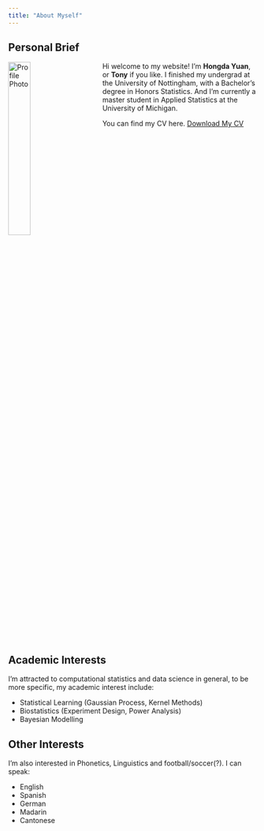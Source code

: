 ---
title: "About Myself"
---

## Personal Brief

<img style="float:left; width:30%; margin-right:40px" src="image/MPHOTO_StatsHds24_215.JPG" alt="Profile Photo">
Hi welcome to my website! I'm **Hongda Yuan**, or **Tony** if you like. I finished my undergrad at the University of Nottingham, with a Bachelor's degree in Honors Statistics. And I'm currently a master student in Applied Statistics at the University of Michigan.

You can find my CV here.
<a href="files/CV_Hongda_Yuan_10112024.pdf" target="_blank" type="button" class="btn btn-outline-secondary btn-sm">Download My CV</a>
<div style="clear: both;"></div>

## Academic Interests
I'm attracted to computational statistics and data science in general, to be more specific, my academic interest include:

- Statistical Learning (Gaussian Process, Kernel Methods)
- Biostatistics (Experiment Design, Power Analysis)
- Bayesian Modelling

## Other Interests
I'm also interested in Phonetics, Linguistics and football/soccer(?). I can speak:

- English
- Spanish
- German
- Madarin
- Cantonese